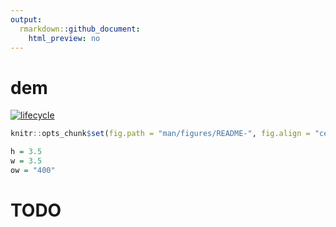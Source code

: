```yaml
---
output:
  rmarkdown::github_document:
    html_preview: no
---
```


<!--- README.md is generated from README.Rmd. Please edit that file -->

# dem

[![lifecycle](https://img.shields.io/badge/Lifecycle-stable-brightgreen.svg)](https://lifecycle.r-lib.org/articles/stages.html)

```r
knitr::opts_chunk$set(fig.path = "man/figures/README-", fig.align = "center")
```

```r
h = 3.5
w = 3.5
ow = "400"
```

# TODO
